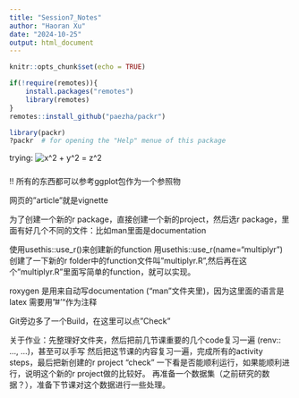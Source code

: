 ```yaml
---
title: "Session7_Notes"
author: "Haoran Xu"
date: "2024-10-25"
output: html_document
---
```


```r
knitr::opts_chunk$set(echo = TRUE)
```

```r
if(!require(remotes)){
    install.packages("remotes")
    library(remotes)
}
remotes::install_github("paezha/packr")

library(packr)
?packr  # for opening the "Help" menue of this package
```

trying:
![ x^2 + y^2 = z^2](https://latex.codecogs.com/png.latex?%0Ax%5E2%20%2B%20y%5E2%20%3D%20z%5E2%0A ” x^2 + y^2 = z^2 “)


###

!! 所有的东西都可以参考ggplot包作为一个参照物

网页的"article"就是vignette

为了创建一个新的r package，直接创建一个新的project，然后选r package，里面有好几个不同的文件：比如man里面是documentation

使用usethis::use_r()来创建新的function
用usethis::use_r(name="multiplyr") 创建了一下新的r folder中的function文件叫"multiplyr.R",然后再在这个"multiplyr.R"里面写简单的function，就可以实现。

roxygen 是用来自动写documentation ("man"文件夹里)，因为这里面的语言是latex
需要用"#'"作为注释


Git旁边多了一个Build，在这里可以点"Check"


关于作业：先整理好文件夹，然后把前几节课重要的几个code复习一遍 (renv:: ..., ...)，甚至可以手写
然后把这节课的内容复习一遍，完成所有的activity steps，最后把新创建的r project "check" 一下看是否能顺利运行，如果能顺利进行，说明这个新的r project做的比较好。
再准备一个数据集（之前研究的数据？），准备下节课对这个数据进行一些处理。






